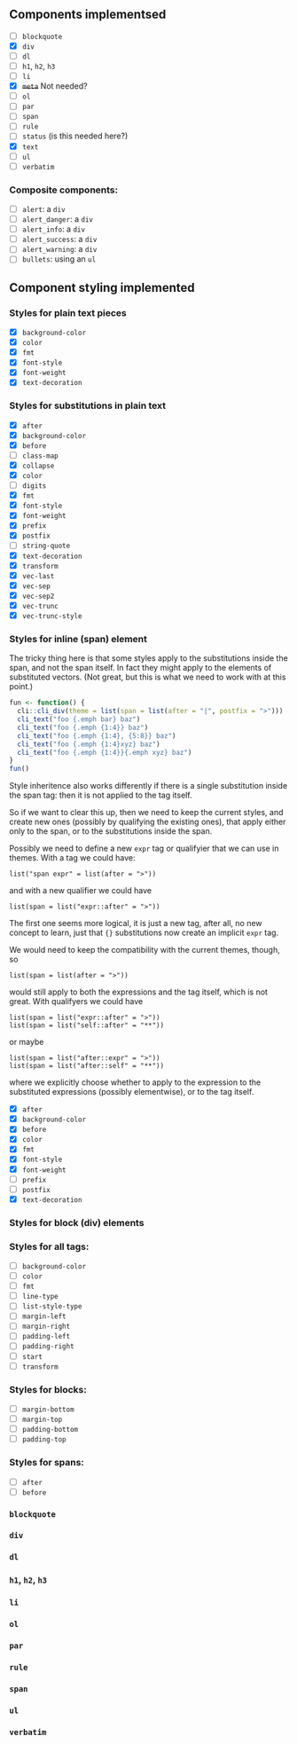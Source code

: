 
## Components implementsed

- [ ] `blockquote`
- [x] `div`
- [ ] `dl`
- [ ] `h1`, `h2`, `h3`
- [ ] `li`
- [x] ~~`meta`~~ Not needed?
- [ ] `ol`
- [ ] `par`
- [ ] `span`
- [ ] `rule`
- [ ] `status` (is this needed here?)
- [x] `text`
- [ ] `ul`
- [ ] `verbatim`

### Composite components:

- [ ] `alert`: a `div`
- [ ] `alert_danger`: a `div`
- [ ] `alert_info`: a `div`
- [ ] `alert_success`: a `div`
- [ ] `alert_warning`: a `div`
- [ ] `bullets`: using an `ul`

## Component styling implemented

### Styles for plain text pieces

- [x] `background-color`
- [x] `color`
- [x] `fmt`
- [x] `font-style`
- [x] `font-weight`
- [x] `text-decoration`

### Styles for substitutions in plain text

- [x] `after`
- [x] `background-color`
- [x] `before`
- [ ] `class-map`
- [x] `collapse`
- [x] `color`
- [ ] `digits`
- [x] `fmt`
- [x] `font-style`
- [x] `font-weight`
- [x] `prefix`
- [x] `postfix`
- [ ] `string-quote`
- [x] `text-decoration`
- [x] `transform`
- [x] `vec-last`
- [x] `vec-sep`
- [x] `vec-sep2`
- [x] `vec-trunc`
- [x] `vec-trunc-style`

### Styles for inline (span) element

The tricky thing here is that some styles apply to the substitutions
inside the span, and not the span itself. In fact they might apply to
the elements of substituted vectors. (Not great, but this is what we need
to work with at this point.)

```r
fun <- function() {
  cli::cli_div(theme = list(span = list(after = "|", postfix = ">")))
  cli_text("foo {.emph bar} baz")
  cli_text("foo {.emph {1:4}} baz")
  cli_text("foo {.emph {1:4}, {5:8}} baz")
  cli_text("foo {.emph {1:4}xyz} baz")
  cli_text("foo {.emph {1:4}}{.emph xyz} baz")
}
fun()
```

Style inheritence also works differently if there is a single substitution
inside the span tag: then it is not applied to the tag itself.

So if we want to clear this up, then we need to keep the current styles,
and create new ones (possibly by qualifying the existing ones), that apply
either only to the span, or to the substitutions inside the span.

Possibly we need to define a new `expr` tag or qualifyier that we can use
in themes. With a tag we could have:
```
list("span expr" = list(after = ">"))
```
and with a new qualifier we could have
```
list(span = list("expr::after" = ">"))
```
The first one seems more logical, it is just a new tag, after all, no new
concept to learn, just that `{}` substitutions now create an implicit
`expr` tag.

We would need to keep the compatibility with the current themes, though, so
```
list(span = list(after = ">"))
```
would still apply to both the expressions and the tag itself, which is not
great. With qualifyers we could have
```
list(span = list("expr::after" = ">"))
list(span = list("self::after" = "**"))
```
or maybe
```
list(span = list("after::expr" = ">"))
list(span = list("after::self" = "**"))
```
where we explicitly choose whether to apply to the expression to the
substituted expressions (possibly elementwise), or to the tag itself.

- [x] `after`
- [x] `background-color`
- [x] `before`
- [x] `color`
- [x] `fmt`
- [x] `font-style`
- [x] `font-weight`
- [ ] `prefix`
- [ ] `postfix`
- [x] `text-decoration`

### Styles for block (div) elements






### Styles for all tags:

- [ ] `background-color`
- [ ] `color`
- [ ] `fmt`
- [ ] `line-type`
- [ ] `list-style-type`
- [ ] `margin-left`
- [ ] `margin-right`
- [ ] `padding-left`
- [ ] `padding-right`
- [ ] `start`
- [ ] `transform`

### Styles for blocks:

- [ ] `margin-bottom`
- [ ] `margin-top`
- [ ] `padding-bottom`
- [ ] `padding-top`

### Styles for spans:

- [ ] `after`
- [ ] `before`

### `blockquote`

### `div`

### `dl`

### `h1`, `h2`, `h3`

### `li`

### `ol`

### `par`

### `rule`

### `span`

### `ul`

### `verbatim`
